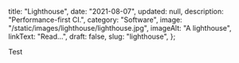   title: "Lighthouse",
  date: "2021-08-07",
  updated: null,
  description: "Performance-first CI.",
  category: "Software",
  image: "/static/images/lighthouse/lighthouse.jpg",
  imageAlt: "A lighthouse",
  linkText: "Read...",
  draft: false,
  slug: "lighthouse",
};

Test
